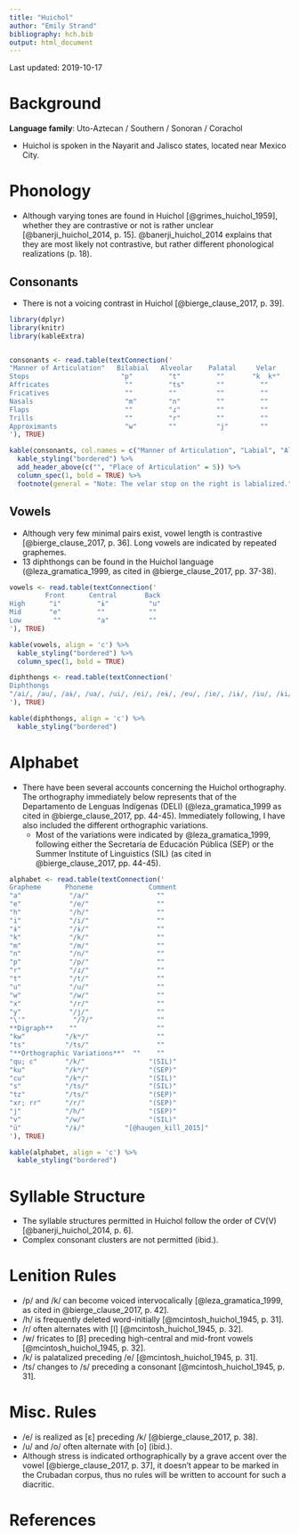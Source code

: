 ```yaml
---
title: "Huichol"
author: "Emily Strand"
bibliography: hch.bib
output: html_document
---
```


Last updated: 2019-10-17

# Background

**Language family**: Uto-Aztecan / Southern / Sonoran / Corachol

* Huichol is spoken in the Nayarit and Jalisco states, located near Mexico City.

# Phonology

* Although varying tones are found in Huichol [@grimes_huichol_1959], whether they are contrastive or not is rather unclear [@banerji_huichol_2014, p. 15]. @banerji_huichol_2014 explains that they are most likely not contrastive, but rather different phonological realizations (p. 18).

## Consonants

* There is not a voicing contrast in Huichol [@bierge_clause_2017, p. 39].

```r

library(dplyr)
library(knitr)
library(kableExtra)


consonants <- read.table(textConnection('
"Manner of Articulation"   Bilabial   Alveolar    Palatal     Velar    Glottal
Stops                       "p"         "t"         ""       "k  kʷ"    "ʔ"
Affricates                   ""         "ts"        ""         ""       ""
Fricatives                   ""         ""          ""         ""       "h"
Nasals                       "m"        "n"         ""         ""       ""
Flaps                        ""         "ɾ"         ""         ""       ""
Trills                       ""         "r"         ""         ""       ""
Approximants                 "w"        ""          "j"        ""       ""
'), TRUE)

kable(consonants, col.names = c("Manner of Articulation", "Labial", "Alveolar", "Palatal", "Velar", "Glottal"), align = 'c') %>%
  kable_styling("bordered") %>%
  add_header_above(c("", "Place of Articulation" = 5)) %>%
  column_spec(1, bold = TRUE) %>%
  footnote(general = "Note: The velar stop on the right is labialized.", general_title = "")
```

## Vowels

* Although very few minimal pairs exist, vowel length is contrastive [@bierge_clause_2017, p. 36]. Long vowels are indicated by repeated graphemes.
* 13 diphthongs can be found in the Huichol language (@leza_gramatica_1999, as cited in @bierge_clause_2017, pp. 37-38).

```r

vowels <- read.table(textConnection('
         Front      Central       Back
High      "i"         "ɨ"          "u"
Mid       "e"         ""           ""
Low        ""         "a"          ""
'), TRUE)

kable(vowels, align = 'c') %>%
  kable_styling("bordered") %>%
  column_spec(1, bold = TRUE)

diphthongs <- read.table(textConnection('
Diphthongs
"/ai/, /au/, /aɨ/, /ua/, /ui/, /ei/, /eɨ/, /eu/, /ie/, /iɨ/, /iu/, /ɨi/, /ɨa/"
'), TRUE)

kable(diphthongs, align = 'c') %>%
  kable_styling("bordered")

```  

# Alphabet

* There have been several accounts concerning the Huichol orthography. The orthography immediately below represents that of the Departamento de Lenguas Indígenas (DELI) (@leza_gramatica_1999 as cited in @bierge_clause_2017, pp. 44-45). Immediately following, I have also included the different orthographic variations.
  * Most of the variations were indicated by @leza_gramatica_1999, following either the Secretaría de Educación Pública (SEP) or the Summer Institute of Linguistics (SIL) (as cited in @bierge_clause_2017, pp. 44-45).

```r

alphabet <- read.table(textConnection('
Grapheme      Phoneme              Comment
"a"            "/a/"                 ""
"e"            "/e/"                 ""
"h"            "/h/"                 ""
"i"            "/i/"                 ""
"ɨ"            "/ɨ/"                 ""
"k"            "/k/"                 ""
"m"            "/m/"                 ""
"n"            "/n/"                 ""
"p"            "/p/"                 ""
"r"            "/ɾ/"                 ""
"t"            "/t/"                 ""
"u"            "/u/"                 ""
"w"            "/w/"                 ""
"x"            "/r/"                 ""
"y"            "/j/"                 ""
"\'"            "/ʔ/"                ""
**Digraph**    ""                    ""
"kw"          "/kʷ/"                 ""
"ts"          "/ts/"                 ""
"**Orthographic Variations**"  ""    ""
"qu; c"       "/k/"                "(SIL)"
"ku"          "/kʷ/"               "(SEP)"
"cu"          "/kʷ/"               "(SIL)"  
"s"           "/ts/"               "(SIL)"  
"tz"          "/ts/"               "(SEP)"  
"xr; rr"      "/r/"                "(SEP)"  
"j"           "/h/"                "(SEP)"  
"v"           "/w/"                "(SIL)"  
"ü"           "/ɨ/"          "[@haugen_kill_2015]"
'), TRUE)

kable(alphabet, align = 'c') %>%
  kable_styling("bordered")
```  

# Syllable Structure

* The syllable structures permitted in Huichol follow the order of CV(V) [@banerji_huichol_2014, p. 6].
* Complex consonant clusters are not permitted (ibid.).

# Lenition Rules

* /p/ and /k/ can become voiced intervocalically [@leza_gramatica_1999, as cited in @bierge_clause_2017, p. 42].
* /h/ is frequently deleted word-initially [@mcintosh_huichol_1945, p. 31].
* /r/ often alternates with [l] [@mcintosh_huichol_1945, p. 32].
* /w/ fricates to [β] preceding high-central and mid-front vowels [@mcintosh_huichol_1945, p. 32].
* /k/ is palatalized preceding /e/ [@mcintosh_huichol_1945, p. 31].
* /ts/ changes to /s/ preceding a consonant [@mcintosh_huichol_1945, p. 31].


# Misc. Rules

* /e/ is realized as [ɛ] preceding /k/ [@bierge_clause_2017, p. 38].
* /u/ and /o/ often alternate with [o] (ibid.).
* Although stress is indicated orthographically by a grave accent over the vowel [@bierge_clause_2017, p. 37], it doesn't appear to be marked in the Crubadan corpus, thus no rules will be written to account for such a diacritic.

# References
